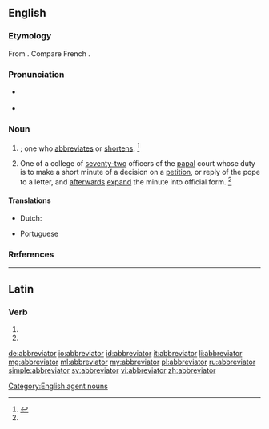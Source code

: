 ==English==

===Etymology===
From {{etyl|LL.|en}} {{m|la|abbreviātor}}. Compare French {{term|abbréviateur|lang=fr}}.

===Pronunciation===
* {{a|RP}} {{IPA|/əˈbɹiː.viˌeɪ.tə/|-ɛɪ.tə/|lang=en}}
* {{a|GenAm}} {{IPA|/əˈbɹi.viˌeɪ.təɹ/|lang=en}}

===Noun===
{{en-noun}}

# {{non-gloss definition|[[agent noun|Agent noun]] of [[abbreviate]]}}; one who [[abbreviates]] or [[shortens]]. {{defdate|Early 16<sup>th</sup> century.}}<ref name=SOED>{{R:SOED5|page=3}}</ref>
# {{context|history|Roman Catholicism|lang=en}} One of a college of [[seventy-two]] officers of the [[papal]] court whose duty is to make a short minute of a decision on a [[petition]], or reply of the pope to a letter, and [[afterwards]] [[expand]] the minute into official form. {{defdate|Mid 16<sup>th</sup> century.}}<ref name=SOED/>

====Translations====
{{trans-top|one who abbreviates}}
* Dutch: {{t|nl|afkorter|m}}
{{trans-mid}}
{{trans-bottom}}
{{trans-top|papal officer}}
{{trans-mid}}
{{trans-bottom}}
{{checktrans-top}}
* Portuguese {{t-check|pt|abreviador}} <!-- definition (1) or (2)? -->
{{checktrans-bottom}}

===References===
<references/>

[[Category:English agent nouns]]

----

==Latin==

===Verb===
{{la-verb-form|abbreviātor}}

# {{inflection of|abbreviō||2|s|fut|pass|imp|lang=la}}
# {{inflection of|abbreviō||3|s|fut|pass|imp|lang=la}}

[[de:abbreviator]]
[[io:abbreviator]]
[[id:abbreviator]]
[[it:abbreviator]]
[[li:abbreviator]]
[[mg:abbreviator]]
[[ml:abbreviator]]
[[my:abbreviator]]
[[pl:abbreviator]]
[[ru:abbreviator]]
[[simple:abbreviator]]
[[sv:abbreviator]]
[[vi:abbreviator]]
[[zh:abbreviator]]
